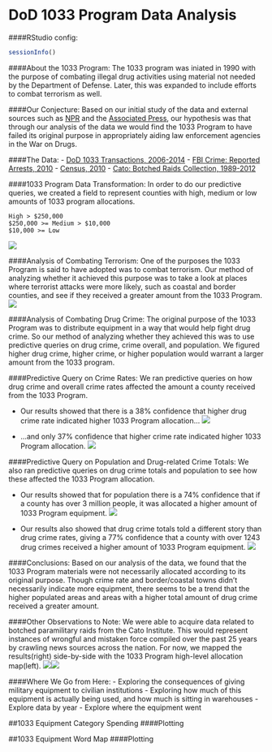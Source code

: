 DoD 1033 Program Data Analysis
============

####RStudio config:
```r
sessionInfo()
```
####About the 1033 Program:
The 1033 program was iniated in 1990 with the purpose of combating illegal drug activities using material not needed by the Department of Defense. Later, this was expanded to include efforts to combat terrorism as well.

####Our Conjecture:
Based on our initial study of the data and external sources such as [NPR](http://www.npr.org/2014/09/02/342494225/mraps-and-bayonets-what-we-know-about-the-pentagons-1033-program) and the [Associated Press](http://bigstory.ap.org/article/ap-impact-little-restraint-military-giveaways), our hypothesis was that through our analysis of the data we would find the 1033 Program to have failed its original purpose in appropriately aiding law enforcement agencies in the War on Drugs.

####The Data:
- [DoD 1033 Transactions, 2006-2014](https://drive.google.com/a/utexas.edu/#folders/0B03IIavLYTovdWg4NGtzSW9wb2c)
- [FBI Crime: Reported Arrests, 2010](http://www.icpsr.umich.edu/icpsrweb/NACJD/series/57/studies/33523?q=uniform+crime+reports%3A+county+level+detailed+2010&amp;searchSource=revise)
- [Census, 2010](https://www.census.gov/popest/data/counties/asrh/2013/CC-EST2013-ALLDATA.html)
- [Cato: Botched Raids Collection, 1989-2012](https://www.google.com/fusiontables/DataSource?docid=1fDfLN7YpE9H7gdGH0ePtJFbwpXy51juTv4-WI24#rows:id=1)

####1033 Program Data Transformation:
In order to do our predictive queries, we created a field to represent counties with high, medium or low amounts of 1033 program allocations.
```
High > $250,000
$250,000 >= Medium > $10,000
$10,000 >= Low
```
![](Images/CostGroupHeatMapAll.png)

####Analysis of Combating Terrorism:
One of the purposes the 1033 Program is said to have adopted was to combat terrorism. Our method of analyzing whether it achieved this purpose was to take a look at places where terrorist attacks were more likely, such as coastal and border counties, and see if they received a greater amount from the 1033 Program.
![](Images/CostGroupHeatMapHigh.png)


####Analysis of Combating Drug Crime:
The original purpose of the 1033 Program was to distribute equipment in a way that would help fight drug crime. So our method of analyzing whether they achieved this was to use predictive queries on drug crime, crime overall, and population. We figured higher drug crime, higher crime, or higher population would warrant a larger amount from the 1033 program.

####Predictive Query on Crime Rates:
We ran predictive queries on how drug crime and overall crime rates affected the amount a county received from the 1033 Program. 

- Our results showed that there is a 38% confidence that higher drug crime rate indicated higher 1033 Program allocation... 
![](Images/DrugRatePrediction38.png)

- ...and only 37% confidence that higher crime rate indicated higher 1033 Program allocation.
![](Images/DrugRatePrediction37.png)

####Predictive Query on Population and Drug-related Crime Totals:
We also ran predictive queries on drug crime totals and population to see how these affected the 1033 Program allocation.

- Our results showed that for population there is a 74% confidence that if a county has over 3 million people, it was allocated a higher amount of 1033 Program equipment. 
![](Images/PopulationPrediction74.png)

- Our results also showed that drug crime totals told a different story than drug crime rates, giving a 77% confidence that a county with over 1243 drug crimes received a higher amount of 1033 Program equipment.
![](Images/PopulationPrediction77.png)

####Conclusions:
Based on our analysis of the data, we found that the 1033 Program materials were not necessarily allocated according to its original purpose. Though crime rate and border/coastal towns didn’t necessarily indicate more equipment, there seems to be a trend that the higher populated areas and areas with a higher total amount of drug crime received a greater amount. 

####Other Observations to Note:
We were able to acquire data related to botched paramilitary raids from the Cato Institute. This would represent instances of wrongful and mistaken force compiled over the past 25 years by crawling news sources across the nation. For now, we mapped the results(right) side-by-side with the 1033 Program high-level allocation map(left). 
![](Images/CostGroupHeatMapHighCompare.png)![](Images/CatoPlottedMapCompare.png)

####Where We Go from Here:
- Exploring the consequences of giving military equipment to civilian institutions
- Exploring how much of this equipment is actually being used, and how much is sitting in warehouses
- Explore data by year
- Explore where the equipment went

##1033 Equipment Category Spending
####Plotting

##1033 Equipment Word Map
####Plotting